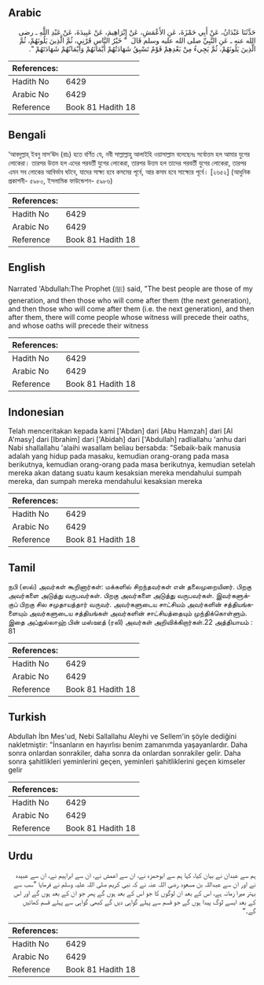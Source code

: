 ## Arabic


<div dir="rtl" lang="ar" style={{fontSize:'larger',backgroundColor:'#f8f9fa',padding:20}}>
حَدَّثَنَا عَبْدَانُ، عَنْ أَبِي حَمْزَةَ، عَنِ الأَعْمَشِ، عَنْ إِبْرَاهِيمَ، عَنْ عَبِيدَةَ، عَنْ عَبْدِ اللَّهِ ـ رضى الله عنه ـ عَنِ النَّبِيِّ صلى الله عليه وسلم قَالَ ‏ "‏ خَيْرُ النَّاسِ قَرْنِي، ثُمَّ الَّذِينَ يَلُونَهُمْ، ثُمَّ الَّذِينَ يَلُونَهُمْ، ثُمَّ يَجِيءُ مِنْ بَعْدِهِمْ قَوْمٌ تَسْبِقُ شَهَادَتُهُمْ أَيْمَانَهُمْ وَأَيْمَانُهُمْ شَهَادَتَهُمْ ‏"‏‏.‏
</div>
<div style={{backgroundColor:'#f8f9fa',padding:20, marginBottom: 10}}><table> <thead> <tr> <th>References:</th> <th></th> </tr> </thead> <tbody><tr><td>Hadith No</td><td>6429</td></tr><tr><td>Arabic No</td><td>6429</td></tr><tr><td>Reference</td><td>Book 81 Hadith 18</td></tr></tbody></table></div>

## Bengali


<div dir="ltr" lang="bn" style={{fontSize:'larger',backgroundColor:'#f8f9fa',padding:20}}>
‘আবদুল্লাহ্ ইবনু মাস‘ঊদ (রাঃ) হতে বর্ণিত যে, নবী সাল্লাল্লাহু আলাইহি ওয়াসাল্লাম বলেছেনঃ সর্বোত্তম হল আমার যুগের লোকেরা। তারপর উত্তম হল এদের পরবর্তী যুগের লোকেরা, তারপর উত্তম হল তাদের পরবর্তী যুগের লোকেরা, তারপর এমন সব লোকের আবির্ভাব ঘটবে, যাদের সাক্ষ্য হবে কসমের পূর্বে, আর কসম হবে সাক্ষ্যের পূর্বে। [২৬৫২] (আধুনিক প্রকাশনী- ৫৯৮০, ইসলামিক ফাউন্ডেশন- ৫৯৮৬)
</div>
<div style={{backgroundColor:'#f8f9fa',padding:20, marginBottom: 10}}><table> <thead> <tr> <th>References:</th> <th></th> </tr> </thead> <tbody><tr><td>Hadith No</td><td>6429</td></tr><tr><td>Arabic No</td><td>6429</td></tr><tr><td>Reference</td><td>Book 81 Hadith 18</td></tr></tbody></table></div>

## English


<div dir="ltr" lang="en" style={{fontSize:'larger',backgroundColor:'#f8f9fa',padding:20}}>
Narrated 'Abdullah:The Prophet (ﷺ) said, "The best people are those of my generation, and then those who will come after them (the next generation), and then those who will come after them (i.e. the next generation), and then after them, there will come people whose witness will precede their oaths, and whose oaths will precede their witness
</div>
<div style={{backgroundColor:'#f8f9fa',padding:20, marginBottom: 10}}><table> <thead> <tr> <th>References:</th> <th></th> </tr> </thead> <tbody><tr><td>Hadith No</td><td>6429</td></tr><tr><td>Arabic No</td><td>6429</td></tr><tr><td>Reference</td><td>Book 81 Hadith 18</td></tr></tbody></table></div>

## Indonesian


<div dir="ltr" lang="id" style={{fontSize:'larger',backgroundColor:'#f8f9fa',padding:20}}>
Telah menceritakan kepada kami ['Abdan] dari [Abu Hamzah] dari [Al A'masy] dari [Ibrahim] dari ['Abidah] dari ['Abdullah] radliallahu 'anhu dari Nabi shallallahu 'alaihi wasallam beliau bersabda: "Sebaik-baik manusia adalah yang hidup pada masaku, kemudian orang-orang pada masa berikutnya, kemudian orang-orang pada masa berikutnya, kemudian setelah mereka akan datang suatu kaum kesaksian mereka mendahului sumpah mereka, dan sumpah mereka mendahului kesaksian mereka
</div>
<div style={{backgroundColor:'#f8f9fa',padding:20, marginBottom: 10}}><table> <thead> <tr> <th>References:</th> <th></th> </tr> </thead> <tbody><tr><td>Hadith No</td><td>6429</td></tr><tr><td>Arabic No</td><td>6429</td></tr><tr><td>Reference</td><td>Book 81 Hadith 18</td></tr></tbody></table></div>

## Tamil


<div dir="ltr" lang="ta" style={{fontSize:'larger',backgroundColor:'#f8f9fa',padding:20}}>
நபி (ஸல்) அவர்கள் கூறினார்கள்: மக்களில் சிறந்தவர்கள் என் தலைமுறையினர். பிறகு அவர்களை அடுத்து வருபவர்கள். பிறகு அவர்களை அடுத்து வருபவர்கள். இவர்களுக்குப் பிறகு சில சமுதாயத்தார் வருவர். அவர்களுடைய சாட்சியம் அவர்களின் சத்தியங்களையும் அவர்களுடைய சத்தியங்கள் அவர்களின் சாட்சியத்தையும் முந்திக்கொள்ளும். இதை அப்துல்லாஹ் பின் மஸ்ஊத் (ரலி) அவர்கள் அறிவிக்கிறார்கள்.22 அத்தியாயம் : 81
</div>
<div style={{backgroundColor:'#f8f9fa',padding:20, marginBottom: 10}}><table> <thead> <tr> <th>References:</th> <th></th> </tr> </thead> <tbody><tr><td>Hadith No</td><td>6429</td></tr><tr><td>Arabic No</td><td>6429</td></tr><tr><td>Reference</td><td>Book 81 Hadith 18</td></tr></tbody></table></div>

## Turkish


<div dir="ltr" lang="tr" style={{fontSize:'larger',backgroundColor:'#f8f9fa',padding:20}}>
Abdullah İbn Mes'ud, Nebi Sallallahu Aleyhi ve Sellem'in şöyle dediğini nakletmiştir: "İnsanların en hayırlısı benim zamanımda yaşayanlardır. Daha sonra onlardan sonrakiler, daha sonra da onlardan sonrakiler gelir. Daha sonra şahitlikleri yeminlerini geçen, yeminleri şahitliklerini geçen kimseler gelir
</div>
<div style={{backgroundColor:'#f8f9fa',padding:20, marginBottom: 10}}><table> <thead> <tr> <th>References:</th> <th></th> </tr> </thead> <tbody><tr><td>Hadith No</td><td>6429</td></tr><tr><td>Arabic No</td><td>6429</td></tr><tr><td>Reference</td><td>Book 81 Hadith 18</td></tr></tbody></table></div>

## Urdu


<div dir="rtl" lang="ur" style={{fontSize:'larger',backgroundColor:'#f8f9fa',padding:20}}>
ہم سے عبدان نے بیان کیا، کہا ہم سے ابوحمزہ نے، ان سے اعمش نے، ان سے ابراہیم نے، ان سے عبیدہ نے اور ان سے عبداللہ بن مسعود رضی اللہ عنہ نے کہ نبی کریم صلی اللہ علیہ وسلم نے فرمایا ”سب سے بہتر میرا زمانہ ہے، اس کے بعد ان لوگوں کا جو اس کے بعد ہوں گے پھر جو ان کے بعد ہوں گے اور اس کے بعد ایسے لوگ پیدا ہوں گے جو قسم سے پہلے گواہی دیں گے کبھی گواہی سے پہلے قسم کھائیں گے۔“
</div>
<div style={{backgroundColor:'#f8f9fa',padding:20, marginBottom: 10}}><table> <thead> <tr> <th>References:</th> <th></th> </tr> </thead> <tbody><tr><td>Hadith No</td><td>6429</td></tr><tr><td>Arabic No</td><td>6429</td></tr><tr><td>Reference</td><td>Book 81 Hadith 18</td></tr></tbody></table></div>